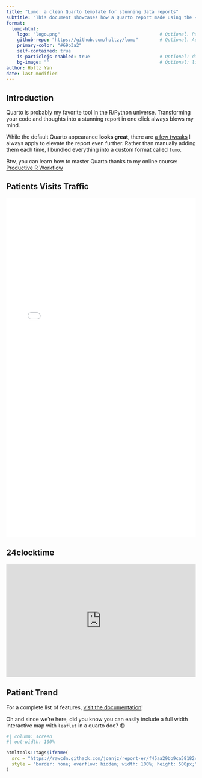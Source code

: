 ```yaml
---
title: "Lumo: a clean Quarto template for stunning data reports"
subtitle: "This document showcases how a Quarto report made using the <code>Lumo</code> format looks like. It also demoes a few tips and tricks I 💜"
format:
  lumo-html: 
    logo: "logo.png"                                     # Optional. Path to a logo displayed above the title
    github-repo: "https://github.com/holtzy/lumo"        # Optional. Adds a github corner at the top right
    primary-color: "#69b3a2"
    self-contained: true
    is-particlejs-enabled: true                          # Optional: display interactive particles in the document header
    bg-image: ""                                         # Optional: link to an image for the header background
author: Holtz Yan
date: last-modified
---
```





## Introduction

Quarto is probably my favorite tool in the R/Python universe. Transforming your code and thoughts into a stunning report in one click always blows my mind.

While the default Quarto appearance **looks great**, there are [a few tweaks](https://www.productive-r-workflow.com/quarto-tricks) I always apply to elevate the report even further. Rather than manually adding them each time, I bundled everything into a custom format called `lumo`.



::: {.column-margin}

Btw, you can learn how to master Quarto thanks to my online course: [Productive R Workflow](https://www.productive-r-workflow.com)

:::





## Patients Visits Traffic

<iframe 
    src="interactive/patients_traffic.html" 
    width="100%" 
    height="900px" 
    frameborder="0" 
    scrolling="no" 
    style="border: none; overflow: hidden;">
</iframe>


## 24clocktime

<iframe 
    src="https://rawcdn.githack.com/joanjz/report-er/f45aa29bb9ca58182c7f5efaebc212553b2e3052/interactive/24clocktime.html"     width="100%" 
    height="300px" 
    frameborder="0" 
    scrolling="no" 
    style="border: none; overflow: hidden;">
</iframe>


## Patient Trend

For a complete list of features, [visit the documentation](https://www.productive-r-workflow.com/r/bonus/lumo-quarto-template)!

Oh and since we're here, did you know you can easily include a full width interactive map with `leaflet` in a quarto doc? 😍

```r
#| column: screen
#| out-width: 100%

htmltools::tags$iframe(
  src = "https://rawcdn.githack.com/joanjz/report-er/f45aa29bb9ca58182c7f5efaebc212553b2e3052/interactive/patients_traffic.html",
  style = "border: none; overflow: hidden; width: 100%; height: 500px;"
)

```


